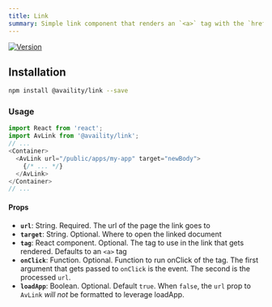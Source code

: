 ```yaml
---
title: Link
summary: Simple link component that renders an `<a>` tag with the `href` formatted to leverage loadApp so that when the link is opened in a new tab, it gets loaded inside the home page's iframe
---
```


[![Version](https://img.shields.io/npm/v/@availity/link.svg?style=for-the-badge)](https://www.npmjs.com/package/@availity/link)

## Installation

```bash
npm install @availity/link --save
```

### Usage

```javascript
import React from 'react';
import AvLink from '@availity/link';
// ...
<Container>
  <AvLink url="/public/apps/my-app" target="newBody">
    {/* ... */}
  </AvLink>
</Container>
// ...
```

#### Props

- **`url`**: String. Required. The url of the page the link goes to
- **`target`**: String. Optional. Where to open the linked document
- **`tag`**: React component. Optional. The tag to use in the link that gets rendered. Defaults to an `<a>` tag
- **`onClick`**: Function. Optional. Function to run onClick of the tag. The first argument that gets passed to `onClick` is the event. The second is the processed `url`.
- **`loadApp`**: Boolean. Optional. Default `true`. When `false`, the `url` prop to `AvLink` _will not_ be formatted to leverage loadApp.
